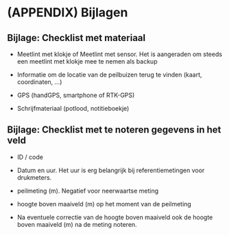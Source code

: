 # (APPENDIX) Bijlagen {.unnumbered}

```{=html}
<!--
Oplijsting van de bijlages die toegevoegd zijn aan dit protocol.
O.a. invulformulier of tabel met projectspecifieke gegevens voor de variabelen (bv afmetingen van proefvlak, diepte van oppervlaktemonster bodem, ...).
-->
```
## Bijlage: Checklist met materiaal

-   Meetlint met klokje of Meetlint met sensor.
    Het is aangeraden om steeds een meetlint met klokje mee te nemen als backup

-   Informatie om de locatie van de peilbuizen terug te vinden (kaart, coordinaten, ...)

-   GPS (handGPS, smartphone of RTK-GPS)

-   Schrijfmateriaal (potlood, notitieboekje)

## Bijlage: Checklist met te noteren gegevens in het veld {#checklist-measure}

-   ID / code

-   Datum en uur.
    Het uur is erg belangrijk bij referentiemetingen voor drukmeters.

-   peilmeting (m).
    Negatief voor neerwaartse meting

-   hoogte boven maaiveld (m) op het moment van de peilmeting

-   Na eventuele correctie van de hoogte boven maaiveld ook de hoogte boven maaiveld (m) na de meting noteren.
